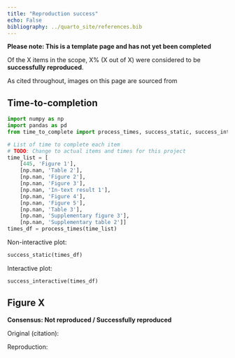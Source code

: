 ```yaml
---
title: "Reproduction success"
echo: False
bibliography: ../quarto_site/references.bib
---
```


<!-- TODO: Remove this warning once completed assessment -->
**Please note: This is a template page and has not yet been completed**

<!-- TODO: Use skeleton to create page describing reproduction success. If it is subjective (e.g. comparing figures), be sure to explain how you decided that the figure was now successfully reproduced or not -->

Of the X items in the scope, X% (X out of X) were considered to be **successfully reproduced**.

As cited throughout, images on this page are sourced from
<!-- Add @reference -->

## Time-to-completion

```python
import numpy as np
import pandas as pd
from time_to_complete import process_times, success_static, success_interactive

# List of time to complete each item
# TODO: Change to actual items and times for this project
time_list = [
    [445, 'Figure 1'],
    [np.nan, 'Table 2'],
    [np.nan, 'Figure 2'],
    [np.nan, 'Figure 3'],
    [np.nan, 'In-text result 1'],
    [np.nan, 'Figure 4'],
    [np.nan, 'Figure 5'],
    [np.nan, 'Table 3'],
    [np.nan, 'Supplementary figure 3'],
    [np.nan, 'Supplementary table 2']]
times_df = process_times(time_list)
```

Non-interactive plot:

```python
success_static(times_df)
```

Interactive plot:

```python
success_interactive(times_df)
```

## Figure X

**Consensus: Not reproduced / Successfully reproduced**

Original (citation):

<!-- Image, e.g.
![](../original_study/fig2.jpg){width=80% fig-align="center" .lightbox} -->

Reproduction:

<!-- Image -->
